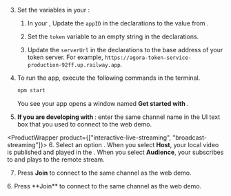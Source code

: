 <PlatformWrapper platform="electron">

3. Set the variables in your <Vpl k="CLIENT" />:
    1.  In your <Vpl k="CLIENT" />, Update the `appID` in the declarations to the value from <Vg k="CONSOLE" /> .

    1.  Set the `token` variable to an empty string in the declarations.

    1.  Update the `serverUrl` in the declarations to the base address of your token server. For example, `https://agora-token-service-production-92ff.up.railway.app`.

1.  To run the app, execute the following commands in the terminal.

    ``` bash
    npm start
    ```
    You see your app opens a window named **Get started with <Vpd k="PRODUCT"/>**.
    
1.  **If you are developing with <Vg k="VSDK" />**: enter the same channel name in the UI text box that you used to connect to the <Vg k="COMPANY" /> web demo.

<ProductWrapper product={["interactive-live-streaming", "broadcast-streaming"]}>
6.  Select an option . When you select **Host**, your local video is published and played in the <Vpl k="CLIENT" />. When you select **Audience**, your <Vpl k="CLIENT" /> subscribes to and plays to the remote stream.

7. Press **Join** to connect to the same channel as the web demo.
</ProductWrapper>

<ProductWrapper notAllowed="interactive-live-streaming">
6. Press **Join** to connect to the same channel as the web demo.

</ProductWrapper>

</PlatformWrapper>
